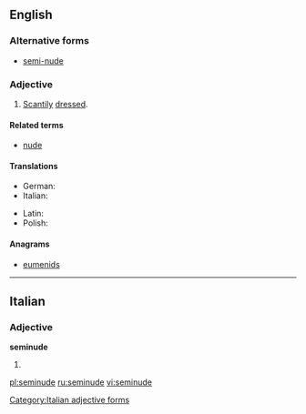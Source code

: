 ==English==

===Alternative forms===
* [[semi-nude]]

===Adjective===
{{en-adj|-}}

# [[scanty|Scantily]] [[dress]]ed.

====Related terms====
* [[nude]]

====Translations====
{{trans-top|scantily dressed}}
* German: {{t-|de|halbnackt}}
* Italian: {{t-|it|seminudo}}
{{trans-mid}}
* Latin: {{t|la|seminudus}}
* Polish: {{t-|pl|półnagi}}
{{trans-bottom}}

====Anagrams====
* [[eumenids#English|eumenids]]

----

==Italian==

===Adjective===
'''seminude''' {{f}}

# {{feminine plural of|[[seminudo]]|lang=it}}
[[Category:Italian adjective forms]]

[[pl:seminude]]
[[ru:seminude]]
[[vi:seminude]]